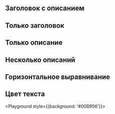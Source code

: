 

## Заголовок с описанием

<Playground>
    <TitleDescriptionBox
        title="Интернет"
        description="При подключении тарифа на вашем счёте должна быть сумма, достаточная для списания абонентской платы за месяц и дополнительных услуг, указанных в заявке."
    />
</Playground>

## Только заголовок

<Playground>
    <TitleDescriptionBox
        title="Интернет"
    />
</Playground>

## Только описание

<Playground>
    <TitleDescriptionBox
        description="При подключении тарифа на вашем счёте должна быть сумма, достаточная для списания абонентской платы за месяц и дополнительных услуг, указанных в заявке."
    />
</Playground>

## Несколько описаний

<Playground>
    <TitleDescriptionBox
        title="Интернет"
        description="При подключении тарифа на вашем счёте должна быть сумма, достаточная для списания абонентской платы за месяц и дополнительных услуг, указанных в заявке."
    />
    <TitleDescriptionBox
        description="При подключении тарифа на вашем счёте должна быть сумма, достаточная для списания абонентской платы за месяц и дополнительных услуг, указанных в заявке."
    />
    <TitleDescriptionBox
        description="При подключении тарифа на вашем счёте должна быть сумма, достаточная для списания абонентской платы за месяц и дополнительных услуг, указанных в заявке."
    />
</Playground>

## Горизонтальное выравнивание

<Playground>
    <TitleDescriptionBox
        title="Интернет"
        description="При подключении тарифа на вашем счёте должна быть сумма, достаточная для списания абонентской платы за месяц и дополнительных услуг, указанных в заявке."
        hAlign="center"
    />
</Playground>

## Цвет текста

<Playground style={{background: '#00B956'}}>
    <TitleDescriptionBox
        title="Интернет"
        description="При подключении тарифа на вашем счёте должна быть сумма, достаточная для списания абонентской платы за месяц и дополнительных услуг, указанных в заявке."
        textColor="white"
    />
</Playground>
